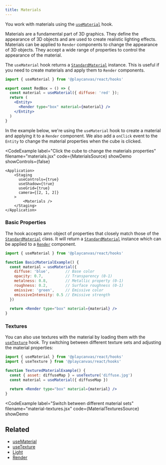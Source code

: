 ```yaml
---
title: Materials
---
```



You work with materials using the [`useMaterial`](./use-material#usematerial) hook.

Materials are a fundamental part of 3D graphics. They define the appearance of 3D objects and are used to create realistic lighting effects. Materials can be applied to `Render` components to change the appearance of 3D objects. They accept a wide range of properties to control the appearance of the material.

The `useMaterial` hook returns a [`StandardMaterial`](https://api.playcanvas.com/engine/classes/StandardMaterial.html) instance. This is useful if you need to create materials and apply them to `Render` components.

```jsx copy filename="use-material.jsx"
import { useMaterial } from '@playcanvas/react/hooks'

export const RedBox = () => {
  const material = useMaterial({ diffuse: 'red' });
  return (
    <Entity>
      <Render type="box" material={material} />
    </Entity>
  )
}
```

In the example below, we're using the `useMaterial` hook to create a material and applying it to a `Render` component. We also add a `onClick` event to the `Entity` to change the material properties when the cube is clicked.

<CodeExample 
  label="Click the cube to change the materials properties" 
  filename="materials.jsx" 
  code={MaterialsSource} 
  showDemo
  showControls={false}
>
    <Application>
        <Staging 
          useControls={true} 
          useShadow={true}
          useGrid={true}
          camera={[2, 1, 2]} 
        >
            <Materials />
        </Staging>
    </Application>
</CodeExample>

### Basic Properties

The hook accepts amn object of properties that closely match those of the [`StandardMaterial`](https://api.playcanvas.com/engine/classes/StandardMaterial.html) class. It will return a [`StandardMaterial`](https://api.playcanvas.com/engine/classes/StandardMaterial.html) instance which can be applied to a [`Render`](./render#render) component.

```jsx copy
import { useMaterial } from '@playcanvas/react/hooks'

function BasicMaterialExample() {
  const material = useMaterial({
    diffuse: 'blue',       // Base color
    opacity: 0.7,          // Transparency (0-1)
    metalness: 0.8,        // Metallic property (0-1)
    roughness: 0.2,        // Surface roughness (0-1)
    emissive: 'green',     // Emissive color
    emissiveIntensity: 0.5 // Emissive strength
  })
  
  return <Render type="box" material={material} />
}
```

### Textures

You can also use textures with the material by loading them with the [`useTexture`](./use-asset#usetexture) hook. Try switching between different texture sets and adjusting the material properties:

```jsx copy
import { useMaterial } from '@playcanvas/react/hooks'
import { useTexture } from '@playcanvas/react/hooks'

function TexturedMaterialExample() {
  const { asset: diffuseMap } = useTexture('diffuse.jpg')
  const material = useMaterial({ diffuseMap })

  return <Render type="box" material={material} />
}
```

<CodeExample 
  label="Switch between different material sets" 
  filename="material-textures.jsx" 
  code={MaterialTexturesSource} 
  showDemo
>
  <Application>
    <Staging 
      useLight={true}
      useShadow={true}
      useGrid={true}
      camera={[1.5, 0.75, 1.5]} 
      useControls={true}
    >
      <MaterialTextures />
    </Staging>
  </Application>
</CodeExample>


## Related

- [useMaterial](./use-material#usematerial)
- [useTexture](./use-asset#usetexture)
- [Light](./light)
- [Render](./render)